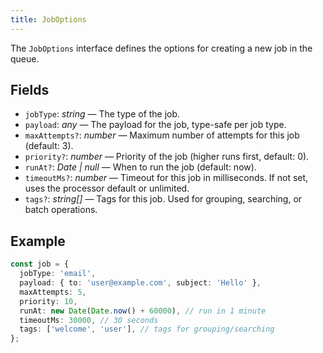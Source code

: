 ```yaml
---
title: JobOptions
---
```


The `JobOptions` interface defines the options for creating a new job in the queue.

## Fields

- `jobType`: _string_ — The type of the job.
- `payload`: _any_ — The payload for the job, type-safe per job
  type.
- `maxAttempts?`: _number_ — Maximum number of attempts for
  this job (default: 3).
- `priority?`: _number_ — Priority of the job (higher runs
  first, default: 0).
- `runAt?`: _Date | null_ — When to run the job (default: now).
- `timeoutMs?`: _number_ — Timeout for this job in milliseconds.
  If not set, uses the processor default or unlimited.
- `tags?`: _string[]_ — Tags for this job. Used for grouping, searching, or batch operations.

## Example

```ts
const job = {
  jobType: 'email',
  payload: { to: 'user@example.com', subject: 'Hello' },
  maxAttempts: 5,
  priority: 10,
  runAt: new Date(Date.now() + 60000), // run in 1 minute
  timeoutMs: 30000, // 30 seconds
  tags: ['welcome', 'user'], // tags for grouping/searching
};
```
